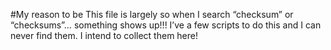 #My reason to be
This file is largely so when I search "checksum" or "checksums"...
something shows up!!!
I've a few scripts to do this and I can never find them. I intend to collect them here!
